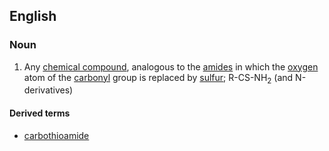 ==English==

===Noun===
{{wikipedia}}
{{en-noun}}

# {{context|organic chemistry}} Any [[chemical compound]], analogous to the [[amide]]s in which the [[oxygen]] atom of the [[carbonyl]] group is replaced by [[sulfur]]; R-CS-NH<sub>2</sub> (and N-derivatives)

====Derived terms====
*[[carbothioamide]]